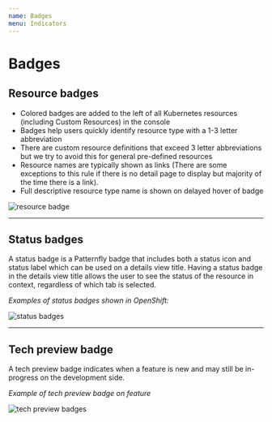 ```yaml
---
name: Badges
menu: Indicators
---
```


# Badges

## Resource badges

+ Colored badges are added to the left of all Kubernetes resources (including Custom Resources) in the console
+ Badges help users quickly identify resource type with a 1-3 letter abbreviation
+ There are custom resource definitions that exceed 3 letter abbreviations but we try to avoid this for general pre-defined resources 
+ Resource names are typically shown as links (There are some exceptions to this rule if there is no detail page to display but majority of the time there is a link).
+ Full descriptive resource type name is shown on delayed hover of badge

![resource badge](../../sketch-images/indicators-resource.png)


---

## Status badges

A status badge is a Patternfly badge that includes both a status icon and status label which can be used on a details view title.  Having a status badge in the details view title allows the user to see the status of the resource in context, regardless of which tab is selected.

*Examples of status badges shown in OpenShift:*

![status badges](../../sketch-images/indicators-statusbadges.png)

---

## Tech preview badge

A tech preview badge indicates when a feature is new and may still be in-progress on the development side.

*Example of tech preview badge on feature*

![tech preview badges](../../sketch-images/indicators-techpreview.png)

